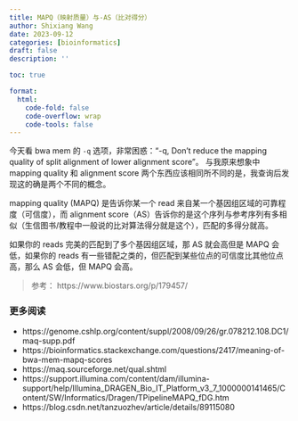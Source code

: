 ```yaml
---
title: MAPQ（映射质量）与-AS（比对得分）
author: Shixiang Wang
date: 2023-09-12
categories: [bioinformatics]
draft: false
description: ''

toc: true

format:
  html:
    code-fold: false
    code-overflow: wrap
    code-tools: false
---
```


今天看 bwa mem 的 `-q` 选项，非常困惑：“-q, Don't reduce the mapping quality of split alignment of lower alignment score”。
与我原来想象中 mapping quality 和 alignment score 两个东西应该相同所不同的是，我查询后发现这的确是两个不同的概念。

mapping quality (MAPQ) 是告诉你某一个 read 来自某一个基因组区域的可靠程度（可信度），而 alignment score（AS）告诉你的是这个序列与参考序列有多相似（生信图书/教程中一般说的比对算法得分就是这个），匹配的多得分就高。

如果你的 reads 完美的匹配到了多个基因组区域，那 AS 就会高但是 MAPQ 会低，如果你的 reads 有一些错配之类的，但匹配到某些位点的可信度比其他位点高，那么 AS 会低，但 MAPQ 会高。

> 参考： https://www.biostars.org/p/179457/ 


### 更多阅读


- https://genome.cshlp.org/content/suppl/2008/09/26/gr.078212.108.DC1/maq-supp.pdf
- https://bioinformatics.stackexchange.com/questions/2417/meaning-of-bwa-mem-mapq-scores
- https://maq.sourceforge.net/qual.shtml
- https://support.illumina.com/content/dam/illumina-support/help/Illumina_DRAGEN_Bio_IT_Platform_v3_7_1000000141465/Content/SW/Informatics/Dragen/TPipelineMAPQ_fDG.htm
- https://blog.csdn.net/tanzuozhev/article/details/89115080